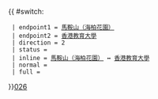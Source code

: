 {{ #switch: {{{format|}}}
  | endpoint1 = [[海栢花園公共運輸交匯處|馬鞍山（海柏花園）]]
  | endpoint2 = [[露屏路公共運輸交匯處|香港教育大學]]
  | direction = 2
  | status = 
  | inline = [[海栢花園公共運輸交匯處|馬鞍山（海柏花園）]] ↔ [[露屏路公共運輸交匯處|香港教育大學]]
  | normal =
  | full =
}}<noinclude>[[category:新界專線小巴路線模板|026]]</noinclude>